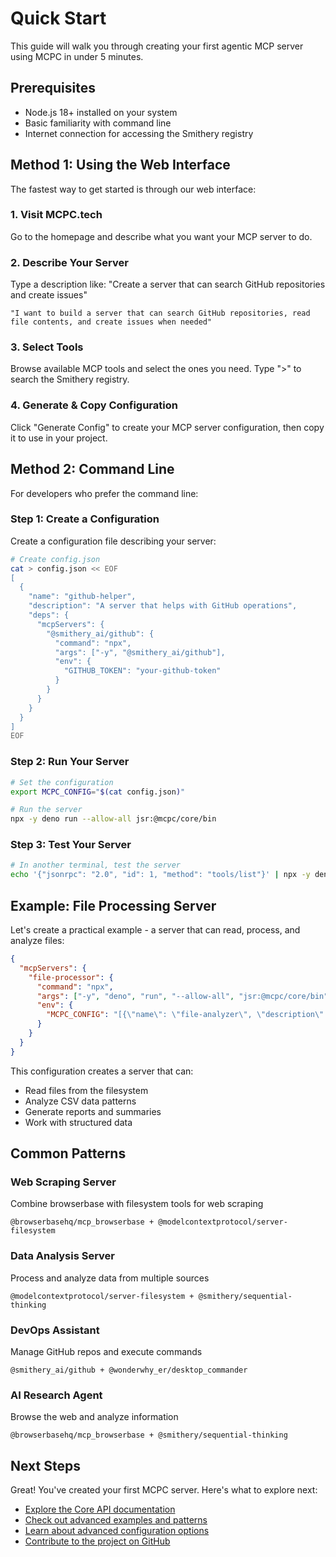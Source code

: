 # Quick Start

This guide will walk you through creating your first agentic MCP server using MCPC in under 5 minutes.

## Prerequisites

- Node.js 18+ installed on your system
- Basic familiarity with command line
- Internet connection for accessing the Smithery registry

## Method 1: Using the Web Interface

The fastest way to get started is through our web interface:

### 1. Visit MCPC.tech
Go to the homepage and describe what you want your MCP server to do.

### 2. Describe Your Server
Type a description like: "Create a server that can search GitHub repositories and create issues"

```
"I want to build a server that can search GitHub repositories, read file contents, and create issues when needed"
```

### 3. Select Tools
Browse available MCP tools and select the ones you need. Type ">" to search the Smithery registry.

### 4. Generate & Copy Configuration
Click "Generate Config" to create your MCP server configuration, then copy it to use in your project.

## Method 2: Command Line

For developers who prefer the command line:

### Step 1: Create a Configuration

Create a configuration file describing your server:

```bash
# Create config.json
cat > config.json << EOF
[
  {
    "name": "github-helper",
    "description": "A server that helps with GitHub operations",
    "deps": {
      "mcpServers": {
        "@smithery_ai/github": {
          "command": "npx",
          "args": ["-y", "@smithery_ai/github"],
          "env": {
            "GITHUB_TOKEN": "your-github-token"
          }
        }
      }
    }
  }
]
EOF
```

### Step 2: Run Your Server

```bash
# Set the configuration
export MCPC_CONFIG="$(cat config.json)"

# Run the server
npx -y deno run --allow-all jsr:@mcpc/core/bin
```

### Step 3: Test Your Server

```bash
# In another terminal, test the server
echo '{"jsonrpc": "2.0", "id": 1, "method": "tools/list"}' | npx -y deno run --allow-all jsr:@mcpc/core/bin
```

## Example: File Processing Server

Let's create a practical example - a server that can read, process, and analyze files:

```json
{
  "mcpServers": {
    "file-processor": {
      "command": "npx",
      "args": ["-y", "deno", "run", "--allow-all", "jsr:@mcpc/core/bin"],
      "env": {
        "MCPC_CONFIG": "[{\"name\": \"file-analyzer\", \"description\": \"Read CSV files, analyze data patterns, and generate summaries\", \"deps\": {\"mcpServers\": {\"@modelcontextprotocol/server-filesystem\": {\"command\": \"npx\", \"args\": [\"-y\", \"@modelcontextprotocol/server-filesystem\", \"/path/to/data\"]}}}}]"
      }
    }
  }
}
```

This configuration creates a server that can:
- Read files from the filesystem
- Analyze CSV data patterns
- Generate reports and summaries
- Work with structured data

## Common Patterns

### Web Scraping Server
Combine browserbase with filesystem tools for web scraping
```
@browserbasehq/mcp_browserbase + @modelcontextprotocol/server-filesystem
```

### Data Analysis Server
Process and analyze data from multiple sources
```
@modelcontextprotocol/server-filesystem + @smithery/sequential-thinking
```

### DevOps Assistant
Manage GitHub repos and execute commands
```
@smithery_ai/github + @wonderwhy_er/desktop_commander
```

### AI Research Agent
Browse the web and analyze information
```
@browserbasehq/mcp_browserbase + @smithery/sequential-thinking
```

## Next Steps

Great! You've created your first MCPC server. Here's what to explore next:

- [Explore the Core API documentation](/docs/api/core)
- [Check out advanced examples and patterns](/docs/examples/basic)
- [Learn about advanced configuration options](/docs/api/configuration)
- [Contribute to the project on GitHub](https://github.com/mcpc-tech/mcpc)